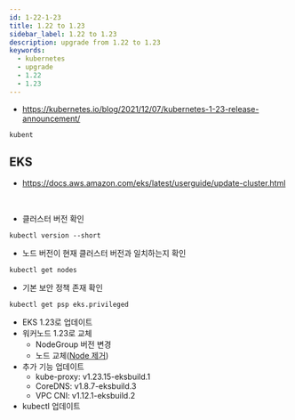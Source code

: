 ```yaml
---
id: 1-22-1-23
title: 1.22 to 1.23
sidebar_label: 1.22 to 1.23
description: upgrade from 1.22 to 1.23
keywords:
  - kubernetes
  - upgrade
  - 1.22
  - 1.23
---
```


- https://kubernetes.io/blog/2021/12/07/kubernetes-1-23-release-announcement/

```shell
kubent
```

## EKS

- https://docs.aws.amazon.com/eks/latest/userguide/update-cluster.html

<br />

- 클러스터 버전 확인

```shell
kubectl version --short
```

- 노드 버전이 현재 클러스터 버전과 일치하는지 확인

```shell
kubectl get nodes
```

- 기본 보안 정책 존재 확인

```shell
kubectl get psp eks.privileged
```

- EKS 1.23로 업데이트
- 워커노드 1.23로 교체
  - NodeGroup 버전 변경
  - 노드 교체([Node 제거](/docs/mlops/kubernetes/administer-cluster/drain-node))
- 추가 기능 업데이트
  - kube-proxy: v1.23.15-eksbuild.1
  - CoreDNS: v1.8.7-eksbuild.3
  - VPC CNI: v1.12.1-eksbuild.2
- kubectl 업데이트
